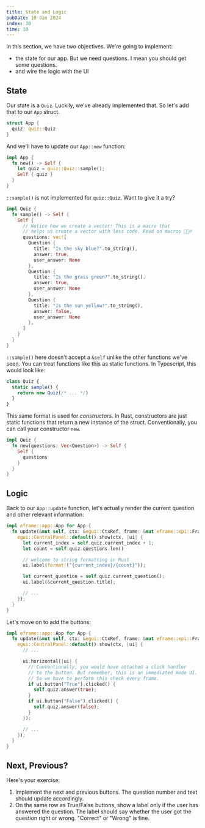 ```yaml
---
title: State and Logic
pubDate: 10 Jan 2024
index: 30
time: 10
---
```



In this section, we have two objectives. We're going to implement:

- the state for our app. But we need questions. I mean you should get some questions.
- and wire the logic with the UI

## State

Our state is a `Quiz`. Luckily, we've already implemented that. So let's add that to our `App` struct.

```rust
struct App {
  quiz: quiz::Quiz
}
```

And we'll have to update our `App::new` function:

```rust
impl App {
  fn new() -> Self {
    let quiz = quiz::Quiz::sample();
    Self { quiz }
  }
}
```

`::sample()` is not implemented for `quiz::Quiz`. Want to give it a try?

```rust
impl Quiz {
  fn sample() -> Self {
    Self {
      // Notice how we create a vector! This is a macro that
      // helps us create a vector with less code. Read on macros 🤷🏽‍♂️
      questions: vec![
        Question {
          title: "Is the sky blue?".to_string(),
          answer: true,
          user_answer: None
        },
        Question {
          title: "Is the grass green?".to_string(),
          answer: true,
          user_answer: None
        },
        Question {
          title: "Is the sun yellow?".to_string(),
          answer: false,
          user_answer: None
        },
      ]
    }
  }
}
```

`::sample()` here doesn't accept a `&self` unlike the other functions we've seen. You can treat functions like this as static functions. In Typescript, this would look like:

```ts
class Quiz {
  static sample() {
    return new Quiz(/* ... */)
  }
}
```

This same format is used for _constructors_. In Rust, constructors are just static functions that return a new instance of the struct. Conventionally, you can call your constructor `new`.

```rust
impl Quiz {
  fn new(questions: Vec<Question>) -> Self {
    Self {
      questions
    }
  }
}
```

## Logic

Back to our `App::update` function, let's actually render the current question and other relevant information:

```rust
impl eframe::app::App for App {
  fn update(&mut self, ctx: &egui::CtxRef, frame: &mut eframe::epi::Frame<'_>) {
    egui::CentralPanel::default().show(ctx, |ui| {
      let current_index = self.quiz.current_index + 1;
      let count = self.quiz.questions.len()

      // welcome to string formatting in Rust
      ui.label(format!("{current_index}/{count}"));

      let current_question = self.quiz.current_question();
      ui.label(&current_question.title);

      // ...
    });
  }
}
```

Let's move on to add the buttons:

```rust
impl eframe::app::App for App {
  fn update(&mut self, ctx: &egui::CtxRef, frame: &mut eframe::epi::Frame<'_>) {
    egui::CentralPanel::default().show(ctx, |ui| {
      // ...

      ui.horizontal(|ui| {
        // Conventionally, you would have attached a click handler
        // to the button. But remember, this is an immediated mode UI.
        // So we have to perform this check every frame.
        if ui.button("True").clicked() {
          self.quiz.answer(true);
        }
        if ui.button("False").clicked() {
          self.quiz.answer(false);
        }
      });

      // ...
    });
  }
}
```

## Next, Previous?

Here's your exercise:

1. Implement the next and previous buttons. The question number and text should update accordingly.
2. On the same row as True/False buttons, show a label only if the user has answered the question. The label should say whether the user got the question right or wrong. "Correct" or "Wrong" is fine.
